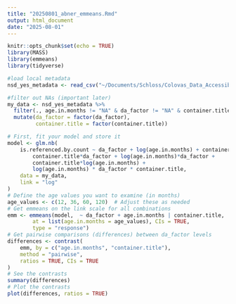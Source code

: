 ```yaml
---
title: "20250801_abner_emmeans.Rmd"
output: html_document
date: "2025-08-01"
---
```


```r
knitr::opts_chunk$set(echo = TRUE)
library(MASS)
library(emmeans)
library(tidyverse)

#load local metadata
nsd_yes_metadata <- read_csv("~/Documents/Schloss/Colovas_Data_Accessibility/Data/final/nsd_yes_metadata.csv.gz")

#filter out NAs (important later)
my_data <- nsd_yes_metadata %>%
  filter(., age.in.months != "NA" & da_factor != "NA" & container.title != "NA") %>% 
  mutate(da_factor = factor(da_factor), 
         container.title = factor(container.title))
```

```r

# First, fit your model and store it
model <- glm.nb(
    is.referenced.by.count ~ da_factor + log(age.in.months) + container.title +
        container.title*da_factor + log(age.in.months)*da_factor +
        container.title*log(age.in.months) +
        log(age.in.months) * da_factor * container.title,
    data = my_data,
    link = "log"
)
# Define the age values you want to examine (in months)
age_values <- c(12, 36, 60, 120)  # Adjust these as needed
# Get emmeans on the link scale for all combinations
emm <- emmeans(model,  ~ da_factor + age.in.months | container.title,
        at = list(age.in.months = age_values), CIs = TRUE,
        type = "response")
# Get pairwise comparisons (differences) between da_factor levels
differences <- contrast(
    emm, by = c("age.in.months", "container.title"),
    method = "pairwise",
    ratios = TRUE, CIs = TRUE
)
# See the contrasts
summary(differences)
# Plot the contrasts
plot(differences, ratios = TRUE)


```

